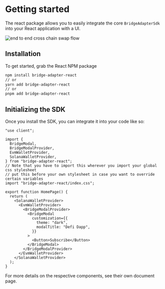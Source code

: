 # Getting started

The react package allows you to easily integrate the core `BridgeAdapterSdk` into your React application with a UI.

![end to end cross chain swap flow](/assets/e2e-cross-chain-swap.gif)

## Installation

To get started, grab the React NPM package

```bash
npm install bridge-adapter-react
// or
yarn add bridge-adapter-react
// or
pnpm add bridge-adapter-react
```

## Initializing the SDK

Once you install the SDK, you can integrate it into your code like so:

```tsx
"use client";

import {
  BridgeModal,
  BridgeModalProvider,
  EvmWalletProvider,
  SolanaWalletProvider,
} from "bridge-adapter-react";
// Note that you have to import this wherever you import your global css stylesheet
// put this before your own stylesheet in case you want to override certain variables
import "bridge-adapter-react/index.css";

export function HomePage() {
  return (
    <SolanaWalletProvider>
      <EvmWalletProvider>
        <BridgeModalProvider>
          <BridgeModal
            customization={{
              theme: "dark",
              modalTitle: "Defi Dapp",
            }}
          >
            <Button>Subscribe</Button>
          </BridgeModal>
        </BridgeModalProvider>
      </EvmWalletProvider>
    </SolanaWalletProvider>
  );
}
```

For more details on the respective components, see their own document page.
